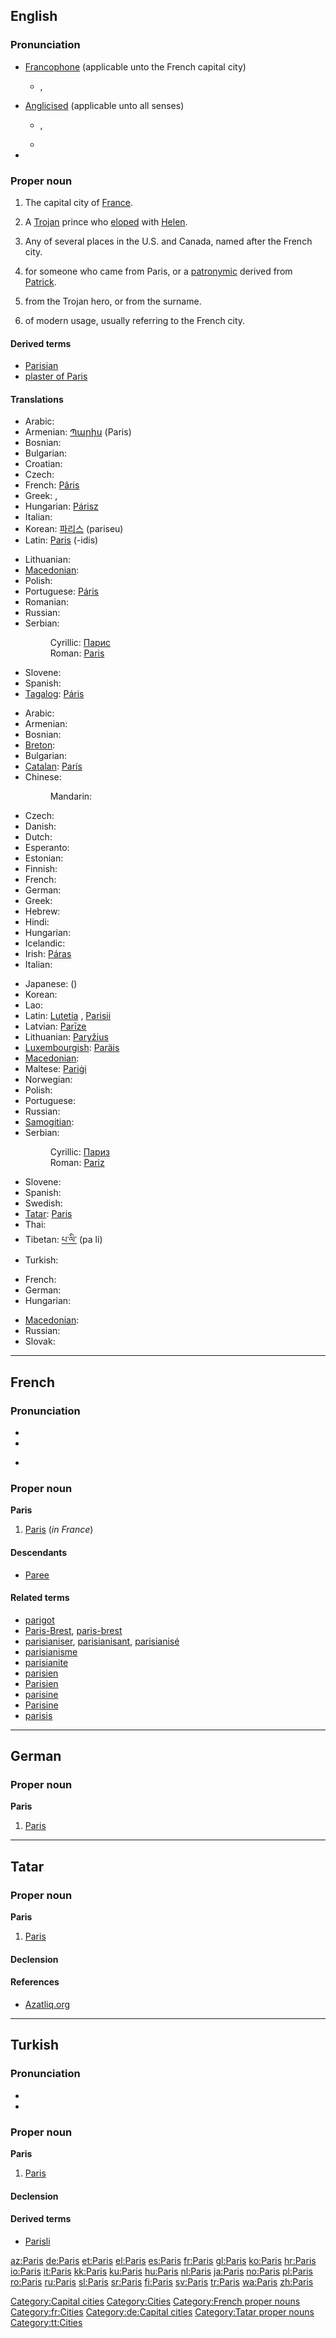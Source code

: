 {{wikipedia}}
{{also|paris}}
==English==
{{rank|perfect|bright|scarcely|732|Paris|expression|Duke|battle}}

===Pronunciation===
* [[Francophone]] (applicable unto the French capital city)
** {{IPA|/pɑˈri/}}, {{SAMPA|/pA"ri/}}
* [[anglicised|Anglicised]] (applicable unto all senses)
** {{IPA|/ˈpæ.ɹɪs/}}, {{SAMPA|/"p{.rIs/}}
** {{audio|en-us-Paris.ogg|Audio (US)}}
* {{audio|En-Paris.ogg|Audio}}

===Proper noun===
{{en-proper noun}}

# The capital city of [[France]].
# {{greekmyth}} A [[Trojan]] prince who [[elope]]d with [[Helen]].
# Any of several places in the U.S. and Canada, named after the French city.
# {{surname|from=Old French|dot=}} for someone who came from Paris, or a [[patronymic]] derived from [[Patrick]].
# {{given name|male|from=Ancient Greek}} from the Trojan hero, or from the surname.
# {{given name|female|from=place names}} of modern usage, usually referring to the French city.

====Derived terms====
* [[Parisian]]
* [[plaster of Paris]]

====Translations====
{{trans-top|Trojan prince}}
* Arabic: {{t-|ar|باريس|tr=bariis}}
* Armenian: [[Պարիս]] (Paris)
* Bosnian: {{t-|bs|Paris|m}}
* Bulgarian: {{t-|bg|Парис|m|tr=Páris}}
* Croatian: {{t+|hr|Paris|m}}
* Czech: {{t-|cs|Paris|m}}
* French: [[Pâris]] {{m}}
* Greek: {{t+|el|Πάρις}}, {{t+|el|Πάρης|m|tr=páris}}
* Hungarian: [[Párisz]]
* Italian: {{t+|it|Paride|m}}
* Korean: [[파리스]] (pariseu)
* Latin: [[Paris#Latin|Paris]] (-idis) {{m}}
{{trans-mid}}
* Lithuanian: {{t-|lt|Paris|m|xs=Lithuanian}}
* [[Macedonian]]: {{t-|mk|Парис|m|tr=Páris}}
* Polish: {{t+|pl|Parys|m}}
* Portuguese: [[Páris]] {{m}}
* Romanian: {{t+|ro|Paris|m}}
* Russian: {{t-|ru|Парис|m|tr=París}}
* Serbian:
*: Cyrillic: [[Парис#Serbian|Парис]] {{m}}
*: Roman: [[Paris#Serbian|Paris]] {{m}}
* Slovene: {{t+|sl|Paris|m}}
* Spanish: {{t+|es|Paris|m}}
* [[Tagalog]]: [[Páris]] {{m}}
{{trans-bottom}}

{{trans-top|capital of France}}
* Arabic: {{t-|ar|باريس|m|tr=bariis}}
* Armenian: {{t-|hy|Փարիզ|tr=P'ariz}}
* Bosnian: {{t-|bs|Pariz|m}}
* [[Breton]]: {{t+|br|Pariz|xs=Breton}}
* Bulgarian: {{t+|bg|Париж|m|tr=Paríž}}
* [[Catalan]]: [[París]] {{m}}
* Chinese:
*: Mandarin: {{t-|cmn|巴黎|tr=Bālí|sc=Hani}}
* Czech: {{t+|cs|Paříž|f}}
* Danish: {{t-|da|Paris}}
* Dutch: {{t-|nl|Parijs}}
* Esperanto: {{t-|eo|Parizo|xs=Esperanto}}
* Estonian: {{t-|et|Pariis}}
* Finnish: {{t+|fi|Pariisi}}
* French: {{t+|fr|Paris|m}}
* German: {{t+|de|Paris}}
* Greek: {{t+|el|Παρίσι|n|tr=parísi}}
* Hebrew: {{t-|he|פריז|alt=פָּרִיז|tr=Pariz}}
* Hindi: {{t|hi|पेरिस|tr=Peris|xs=Hindi}}
* Hungarian: {{t+|hu|Párizs}}
* Icelandic: {{t+|is|París|f}}
* Irish: [[Páras]] {{m}}
* Italian: {{t+|it|Parigi|f}}
{{trans-mid}}
* Japanese: {{t-|ja|パリ|tr=Pari}} ({{t|ja|巴里}})
* Korean: {{t+|ko|파리|tr=Pari}}
* Lao: {{t-|lo|ປາລີ|tr=paalii|sc=Laoo|xs=Lao}}
* Latin: [[Lutetia]] {{f}}, [[Parisii]] {{m|p}}
* Latvian: [[Parīze]] {{f}}
* Lithuanian: [[Paryžius]] {{m}}
* [[Luxembourgish]]: [[Paräis]]
* [[Macedonian]]: {{t-|mk|Париз|m|tr=Páriz}}
* Maltese: [[Pariġi]]
* Norwegian: {{t+|no|Paris}}
* Polish: {{t+|pl|Paryż|m}}
* Portuguese: {{t-|pt|Paris|m}}
* Russian: {{t+|ru|Париж|m|tr=Paríž}}
* [[Samogitian]]: {{tø|bat-smg|Parīžios}}
* Serbian:
*: Cyrillic: [[Париз#Serbian|Париз]] {{m}}
*: Roman: [[Pariz#Serbian|Pariz]] {{m}}
* Slovene: {{t+|sl|Pariz|m}}
* Spanish: {{t+|es|París|m}}
* Swedish: {{t+|sv|Paris|n}}
* [[Tatar]]: [[Paris#Tatar|Paris]]
* Thai: {{t+|th|ปารีส|tr=paarîid}}
* Tibetan: [[པ་ལི་]] (pa li)
* Turkish: {{t+|tr|Paris}}
{{trans-bottom}}

{{trans-top|cities in the US}}
* French: {{t+|fr|Paris}}
* German: {{t+|de|Paris}}
* Hungarian: {{t+|hu|Paris}}
{{trans-mid}}
* [[Macedonian]]: {{t-|mk|Парис|m|tr=Páris}}
* Russian: {{t-|ru|Парис|m|tr=Páris}}
* Slovak: {{t|sk|Paríž}}
{{trans-bottom}}

[[Category:Capital cities]]
[[Category:Cities]]

----

==French==
{{wikipedia|lang=fr}}

===Pronunciation===
* {{audio|Fr-Paris.ogg|audio}}
* {{IPA|/pa.ˈʁi/|lang=fr}}

* {{homophones|pari|lang=fr}}

===Proper noun===
'''Paris''' {{m}}

# [[Paris#English|Paris]] (''in France'')

====Descendants====
* [[Paree]]

====Related terms====
* [[parigot]]
* [[Paris-Brest]], [[paris-brest]]
* [[parisianiser]], [[parisianisant]], [[parisianisé]]
* [[parisianisme]]
* [[parisianite]]
* [[parisien]]
* [[Parisien]]
* [[parisine]]
* [[Parisine]]
* [[parisis]]

[[Category:French proper nouns]]
[[Category:fr:Cities]]

----

==German==

===Proper noun===
'''Paris'''

# [[Paris#english|Paris]]

[[Category:de:Capital cities]]

----

==Tatar==

===Proper noun===
'''Paris'''

# [[Paris#english|Paris]]

====Declension====
{{tt-latin-noun|nıñ|ga|nı|da|dan}}

====References====
* [http://www.azatliq.org/analysis/analysis/tb/2003/01/BB6CA28F-3929-4E12-BCF8-C68A65991966.asp Azatliq.org]

[[Category:Tatar proper nouns]]
[[Category:tt:Cities]]

----

==Turkish==

===Pronunciation===
* {{IPA|[pɑːɾis]|lang=tr}}
* {{hyphenation|pa|ris}}

===Proper noun===
'''Paris'''

# [[Paris#english|Paris]]

====Declension====
{{tr-prop-c2-ei}}

====Derived terms====
* [[Parisli]]

[[az:Paris]]
[[de:Paris]]
[[et:Paris]]
[[el:Paris]]
[[es:Paris]]
[[fr:Paris]]
[[gl:Paris]]
[[ko:Paris]]
[[hr:Paris]]
[[io:Paris]]
[[it:Paris]]
[[kk:Paris]]
[[ku:Paris]]
[[hu:Paris]]
[[nl:Paris]]
[[ja:Paris]]
[[no:Paris]]
[[pl:Paris]]
[[ro:Paris]]
[[ru:Paris]]
[[sl:Paris]]
[[sr:Paris]]
[[fi:Paris]]
[[sv:Paris]]
[[tr:Paris]]
[[wa:Paris]]
[[zh:Paris]]
